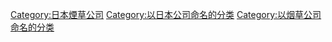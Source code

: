 [[Category:日本煙草公司|Category:日本煙草公司]]
[[Category:以日本公司命名的分类|Category:以日本公司命名的分类]]
[[Category:以烟草公司命名的分类|Category:以烟草公司命名的分类]]